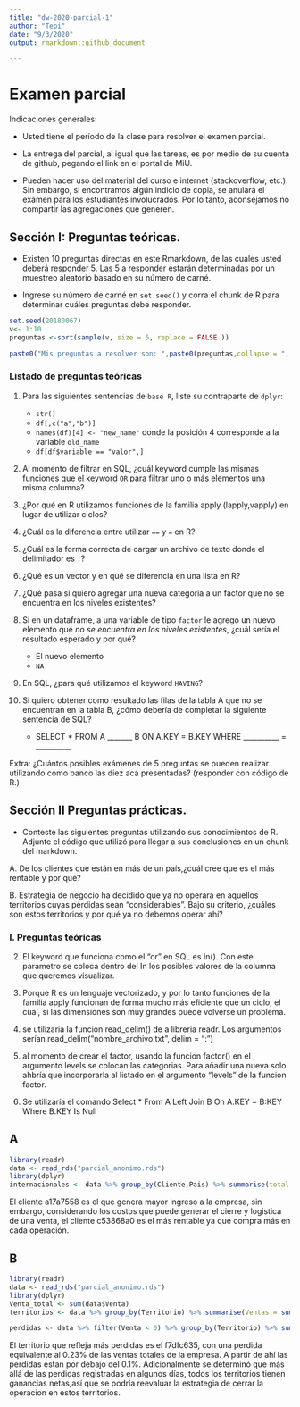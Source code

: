 ---
title: "dw-2020-parcial-1"
author: "Tepi"
date: "9/3/2020"
output: rmarkdown::github_document

---

# Examen parcial

Indicaciones generales:

* Usted tiene el período de la clase para resolver el examen parcial.
* La entrega del parcial, al igual que las tareas, es por medio de su cuenta de github, pegando el link en el portal de MiU.


* Pueden hacer uso del material del curso e internet (stackoverflow, etc.). Sin embargo, si encontramos algún indicio de copia, se anulará el exámen para los estudiantes involucrados. Por lo tanto, aconsejamos no compartir las agregaciones que generen. 

## Sección I: Preguntas teóricas.

* Existen 10 preguntas directas en este Rmarkdown, de las cuales usted deberá responder 5. Las 5 a responder estarán determinadas por un muestreo aleatorio basado en su número de carné.

* Ingrese su número de carné en  `set.seed()` y corra el chunk de R para determinar cuáles preguntas debe responder.


```{r, echo=TRUE, cache=TRUE}

set.seed(20180067) 
v<- 1:10
preguntas <-sort(sample(v, size = 5, replace = FALSE ))

paste0("Mis preguntas a resolver son: ",paste0(preguntas,collapse = ", "))

```


### Listado de preguntas teóricas

1. Para las siguientes sentencias de `base R`, liste su contraparte de `dplyr`:
    * `str()`
    * `df[,c("a","b")]`
    * `names(df)[4] <- "new_name"` donde la posición 4 corresponde a la variable `old_name`
    * `df[df$variable == "valor",]`
    
    
2. Al momento de filtrar en SQL, ¿cuál keyword cumple las mismas funciones que el keyword `OR`  para filtrar uno o más elementos una misma columna?
3. ¿Por qué en R utilizamos funciones de la familia apply (lapply,vapply) en lugar de utilizar ciclos?
4. ¿Cuál es la diferencia entre utilizar `==` y `=` en R?
5. ¿Cuál es la forma correcta de cargar un archivo de texto donde el delimitador es `:`?
6. ¿Qué es un vector y en qué se diferencia en una lista en R?
7. ¿Qué pasa si quiero agregar una nueva categoría a un factor que no se encuentra en los niveles existentes?
8. Si en un dataframe, a una variable de tipo `factor` le agrego un nuevo elemento que *no se encuentra en los niveles existentes*, ¿cuál sería el resultado esperado y por qué?
    * El nuevo elemento
    * `NA`
9. En SQL, ¿para qué utilizamos el keyword `HAVING`?
10. Si quiero obtener como resultado las filas de la tabla A que no se encuentran en la tabla B, ¿cómo debería de completar la siguiente sentencia de SQL?

    * SELECT * FROM A _______ B ON A.KEY = B.KEY WHERE __________ = __________
  
Extra: ¿Cuántos posibles exámenes de 5 preguntas se pueden realizar utilizando como banco las diez acá presentadas?
(responder con código de R.)


## Sección II Preguntas prácticas.


* Conteste las siguientes preguntas utilizando sus conocimientos de R. Adjunte el código que utilizó para llegar a sus conclusiones en un chunk del markdown.

A. De los clientes que están en más de un país,¿cuál cree que es el más rentable y por qué?

B. Estrategia de negocio ha decidido que ya no operará en aquellos territorios cuyas pérdidas sean "considerables". Bajo su criterio, ¿cuáles son estos territorios y por qué ya no debemos operar ahí?








### I. Preguntas teóricas

2) El keyword que funciona como el "or" en SQL es In(). Con este parametro se coloca dentro del In los posibles valores de la columna que queremos visualizar.

3) Porque R es un lenguaje vectorizado, y por lo tanto funciones de la familia apply funcionan de forma mucho más eficiente que un ciclo, el cual, si las dimensiones son muy grandes puede volverse un problema.

5) se utilizaria la funcion read_delim() de a libreria readr. Los argumentos serían read_delim("nombre_archivo.txt", delim = ":")

7) al momento de crear el factor, usando la funcion factor() en el argumento levels se colocan las categorias. Para añadir una nueva solo ahbría que incorporarla al listado en el argumento "levels" de la funcion factor.

10) Se utilizaría el comando Select * From A Left Join B On A.KEY = B:KEY Where B.KEY Is Null 

## A

```{r }
library(readr)
data <- read_rds("parcial_anonimo.rds")
library(dplyr)
internacionales <- data %>% group_by(Cliente,Pais) %>% summarise(total = sum(Venta), promedio = mean(Venta)) %>% group_by(Cliente) %>% summarise(Total = sum(total),Promedio = mean(promedio), paises = n()) %>% filter(paises > 1) %>% arrange(-Promedio) 
```
El cliente a17a7558 es el que genera mayor ingreso a la empresa, sin embargo, considerando los costos que puede generar el cierre y logistica de una venta, el cliente c53868a0 es el más rentable ya que compra más en cada operación.




## B

```{r }
library(readr)
data <- read_rds("parcial_anonimo.rds")
library(dplyr)
Venta_total <- sum(data$Venta)
territorios <- data %>% group_by(Territorio) %>% summarise(Ventas = sum(Venta), Porcentual = (sum(Venta)/Venta_total)*100) %>% arrange(Ventas)

perdidas <- data %>% filter(Venta < 0) %>% group_by(Territorio) %>% summarise(Perdida = sum(Venta), Porcentual = (sum(Venta)/Venta_total)*100)

```
El territorio que refleja más perdidas es el f7dfc635, con una perdida equivalente al 0.23% de las ventas totales de la empresa. A partir de ahí las perdidas estan por debajo del 0.1%. 
Adicionalmente se determinó que más allá de las perdidas registradas en algunos días, todos los territorios tienen ganancias netas,así que se podría reevaluar la estrategia de cerrar la operacion en estos territorios.
